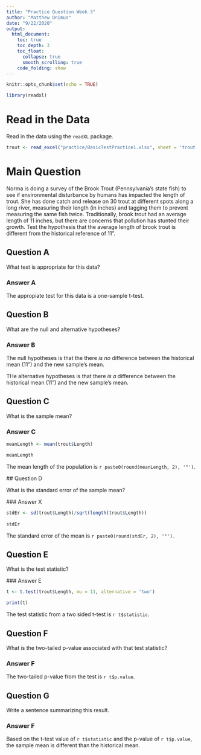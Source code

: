 ```yaml
---
title: "Practice Question Week 3"
author: "Matthew Onimus"
date: "9/22/2020"
output: 
  html_document:
    toc: true
    toc_depth: 3
    toc_float:
      collapse: true
      smooth_scrolling: true
    code_folding: show
---
```


```r
knitr::opts_chunk$set(echo = TRUE)
```

```r
library(readxl)
```

# Read in the Data

Read in the data using the `readXL` package.


```r
trout <- read_excel("practice/BasicTestPractice1.xlsx", sheet = 'trout')
```

# Main Question

Norma is doing a survey of the Brook Trout (Pennsylvania’s state fish) to see if environmental disturbance by humans has impacted the length of trout. She has done catch and release on 30 trout at different spots along a long river, measuring their length (in inches) and tagging them to prevent measuring the same fish twice. Traditionally, brook trout had an average length of 11 inches, but there are concerns that pollution has stunted their growth. Test the hypothesis that the average length of brook trout is different from the historical reference of 11”. 

## Question A

What test is appropriate for this data?

### Answer A

The appropiate test for this data is a one-sample t-test.

## Question B

What are the null and alternative hypotheses? 

### Answer B

The null hypotheses is that the there *is no* difference between the historical mean (11") and the new sample's mean.

THe alternative hypotheses is that there *is a* difference between the historical mean (11") and the new sample's mean.

## Question C

What is the sample mean?

### Answer C

```r

meanLength <- mean(trout$Length)

meanLength

```
 The mean length of the population is `r paste0(round(meanLength, 2), '"')`.
 
 ## Question D
 
 What is the standard error of the sample mean? 
 
 ### Answer X
 
```r

stdEr <- sd(trout$Length)/sqrt(length(trout$Length))
  
stdEr

```

 The standard error of the mean is `r paste0(round(stdEr, 2), '"')`.

## Question E

 What is the test statistic?
 
 ### Answer E
 
```r

t <- t.test(trout$Length, mu = 11, alternative = 'two')

print(t)

```
 
 The test statistic from a two sided t-test is `r t$statistic`.

## Question F

What is the two-tailed p-value associated with that test statistic? 

### Answer F

The two-tailed p-value from the test is `r t$p.value`.

## Question G

Write a sentence summarizing this result. 

### Answer F

Based on the t-test value of `r t$statistic` and the p-value of `r t$p.value`, the sample mean is different than the historical mean.


